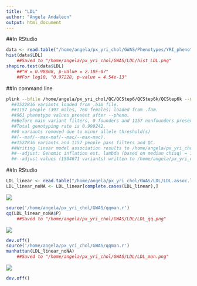 ```yaml
---
title: "LDL"
author: "Angela Andaleon"
output: html_document
---
```


##In RStudio

```r
data <- read.table("/home/angela/px_yri_chol/GWAS/Phenotypes/YRI_phenotypes.txt", header = T)
hist(data$LDL)
	##Saved to "/home/angela/px_yri_chol/GWAS/LDL/hist_LDL.png"
shapiro.test(data$LDL)
	##"W = 0.98808, p-value = 2.18E-07"
	##For log10, "0.97228, p-value = 4.54e-13"
```

##In command line

```bash
plink --bfile /home/angela/px_yri_chol/QC/QCStep6/QCStep6k/QCStep6k --maf 0.05 --linear --adjust --pheno /home/angela/px_yri_chol/GWAS/Phenotypes/YRI_phenotypes.txt --pheno-name LDL --out /home/angela/px_yri_chol/GWAS/LDL/LDL
  ##1522836 variants loaded from .bim file.
  ##1157 people (397 males, 760 females) loaded from .fam.
  ##961 phenotype values present after --pheno.
  ##Before main variant filters, 0 founders and 1157 nonfounders present.
  ##Total genotyping rate is 0.999242.
  ##0 variants removed due to minor allele threshold(s)
  ##(--maf/--max-maf/--mac/--max-mac).
  ##1522836 variants and 1157 people pass filters and QC.
  ##Writing linear model association results to /home/angela/px_yri_chol/GWAS/LDL/LDL.assoc.linear ... done.
  ##--adjust: Genomic inflation est. lambda (based on median chisq) = 1.
  ##--adjust values (1504671 variants) written to /home/angela/px_yri_chol/GWAS/LDL/LDL.assoc.linear.adjusted .
```

##In RStudio

```r
LDL_linear <- read.table("/home/angela/px_yri_chol/GWAS/LDL/LDL.assoc.linear", header = T)
LDL_linear_noNA <- LDL_linear[complete.cases(LDL_linear),]
```
![](/home/angela/px_yri_chol/GWAS/LDL/LDL_topSNPs.png)
```r
source('/home/angela/px_yri_chol/GWAS/qqman.r')
qq(LDL_linear_noNA$P)
	##Saved to "/home/angela/px_yri_chol/GWAS/LDL/LDL_qq.png"
```
![](/home/angela/px_yri_chol/GWAS/LDL/LDL_qq.png)
```r
dev.off()
source('/home/angela/px_yri_chol/GWAS/qqman.r')
manhattan(LDL_linear_noNA)
	##Saved to "/home/angela/px_yri_chol/GWAS/LDL/LDL_man.png"
```
![](/home/angela/px_yri_chol/GWAS/LDL/LDL_man.png)
```r
dev.off()
```